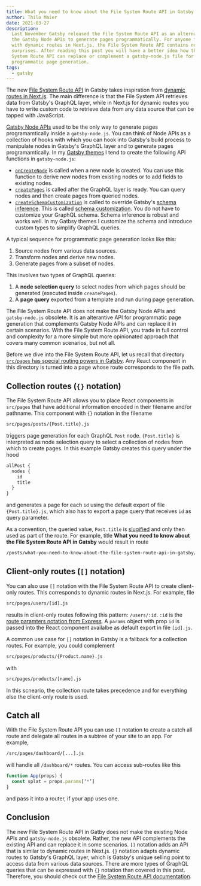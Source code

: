 ```yaml
---
title: What you need to know about the File System Route API in Gatsby
author: Thilo Maier
date: 2021-03-27
description:
  Last November Gatsby released the File System Route API as an alternative to
  the Gatsby Node APIs to generate pages programmatically. For anyone familiar
  with dynamic routes in Next.js, the File System Route API contains no
  surprises. After reading this post you will have a better idea how the File
  System Route API can replace or complement a gatsby-node.js file for
  programmatic page generation.
tags:
  - gatsby
---
```


The new
[File System Route API](https://www.gatsbyjs.com/docs/reference/routing/file-system-route-api/)
in Gatsby takes inspiration from
[dynamic routes in Next.js](https://nextjs.org/docs/routing/dynamic-routes). The
main difference is that the File System API retrieves data from Gatsby's GraphQL
layer, while in Next.js for dynamic routes you have to write custom code to
retrieve data from any data source that can be tapped with JavaScript.

[Gatsby Node APIs](https://www.gatsbyjs.com/docs/reference/config-files/gatsby-node/)
used to be the only way to generate pages programamtically inside a
`gatsby-node.js`. You can think of Node APIs as a collection of hooks with which
you can hook into Gatsby's build process to manipulate nodes in Gatsby's GraphQL
layer and to generate pages programamtically. In my
[Gatsby themes](https://github.com/maiertech/gatsby-themes) I tend to create the
following API functions in `gatsby-node.js`:

- [`onCreateNode`](https://www.gatsbyjs.com/docs/reference/config-files/gatsby-node/#onCreateNode)
  is called when a new node is created. You can use this function to derive new
  nodes from existing nodes or to add fields to existing nodes.
- [`createPages`](https://www.gatsbyjs.com/docs/reference/config-files/gatsby-node/#createPages)
  is called after the GraphQL layer is ready. You can query nodes and then
  create pages from queried nodes.
- [`createSchemaCustomization`](https://www.gatsbyjs.com/docs/reference/config-files/gatsby-node/#createSchemaCustomization)
  is called to override Gatsby's
  [schema inference](https://www.gatsbyjs.com/docs/schema-inference/). This is
  called
  [schema customization](https://www.gatsbyjs.com/docs/reference/graphql-data-layer/schema-customization/).
  You do not have to customize your GraphQL schema. Schema inference is robust
  and works well. In my Gatbsy themes I customize the schema and introduce
  custom types to simplify GraphQL queries.

A typical sequence for programmatic page generation looks like this:

1. Source nodes from various data sources.
1. Transform nodes and derive new nodes.
1. Generate pages from a subset of nodes.

This involves two types of GraphQL queries:

1. A **node selection query** to select nodes from which pages should be
   generated (executed inside `createPages`).
1. A **page query** exported from a template and run during page generation.

The File System Route API does not make the Gatsby Node APIs and
`gatsby-node.js` obsolete. It is an alterantive API for programmatic page
generation that complements Gatsby Node APIs and can replace it in certain
scenarios. With the File System Route API, you trade in full control and
complexity for a more simple but more opinionated approach that covers many
common scenarios, but not all.

Before we dive into the File System Route API, let us recall that directory
[`src/pages` has special routing powers in Gatsby](https://www.gatsbyjs.com/docs/reference/routing/creating-routes/#routes-defined-in-srcpages).
Any React component in this directory is turned into a page whose route
corresponds to the file path.

## Collection routes (`{}` notation)

The File System Route API allows you to place React components in `src/pages`
that have additional information encoded in their filename and/or pathname. This
component with `{}` notation in the filename

```bash
src/pages/posts/{Post.title}.js
```

triggers page generation for each GraphQL `Post` node. `{Post.title}` is
interpreted as node selection query to select a collection of nodes from which
to create pages. In this example Gatsby creates this query under the hood

```graphql
allPost {
  nodes {
    id
    title
  }
}
```

and generates a page for each `id` using the default export of file
`{Post.title}.js`, which also has to export a page query that receives `id` as
query parameter.

As a convention, the queried value, `Post.title` is
[slugified](https://github.com/sindresorhus/slugify) and only then used as part
of the route. For example, title **What you need to know about the File System
Route API in Gatsby** would result in route

```bash
/posts/what-you-need-to-know-about-the-file-system-route-api-in-gatsby/
```

## Client-only routes (`[]` notation)

You can also use `[]` notation with the File System Route API to create
client-only routes. This corresponds to dynamic routes in Next.js. For example,
file

```bash
src/pages/users/[id].js
```

results in client-only routes following this pattern: `/users/:id`. `:id` is the
[route paramters notation from Express](https://expressjs.com/en/guide/routing.html).
A `params` object with prop `id` is passed into the React component availalbe as
default export in file `[id].js`.

A common use case for `[]` notation in Gatsby is a fallback for a collection
routes. For example, you could complement

```bash
src/pages/products/{Product.name}.js
```

with

```bash
src/pages/products/[name].js
```

In this scneario, the collection route takes precedence and for everything else
the client-only route is used.

## Catch all

With the File System Route API you can use `[]` notation to create a catch all
route and delegate all routes in a subtree of your site to an app. For example,

```bash
/src/pages/dashboard/[...].js
```

will handle all `/dashboard/*` routes. You can access sub-routes like this

```jsx
function App(props) {
  const splat = props.params[‘*’]
}
```

and pass it into a router, if your app uses one.

## Conclusion

The new File System Route API in Gatby does not make the existing Node APIs and
`gatsby-node.js` obsolete. Rather, the new API complements the existing API and
can replace it in some scenarios. `[]` notation adds an API that is similar to
dynamic routes in Next.js. `{}` notation adapts dynamic routes to Gatsby's
GraphQL layer, which is Gatsby's unique selling point to access data from
various data sources. There are more types of GraphQL queries that can be
expressed with `{}` notation than covered in this post. Therefore, you should
check out the
[File System Route API documentation](https://www.gatsbyjs.com/docs/reference/routing/file-system-route-api/).
